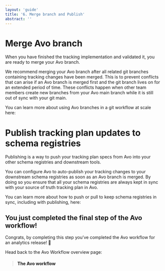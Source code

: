```yaml
---
layout: 'guide'
title: '6. Merge branch and Publish'
abstract: ''
---
```




# Merge Avo branch

When you have finished the tracking implementation and validated it, you are ready to merge your Avo branch.

We recommend merging your Avo branch after all related git branches containing tracking changes have been merged. This is to prevent conflicts that can arise if an Avo branch is merged first and the git branch lives on for an extended period of time. These conflicts happen when other team members create new branches from your Avo main branch while it is still out of sync with your git main.

You can learn more about using Avo branches in a git workflow at scale here:

<div className={styles.row}>
          <PageLink
            image={DevIcon}
            title="Avo branches at a large scale"
            description="​​Using Avo in large development teams with parallel workflows"
            callToAction={
              new CallToAction('https://www.avo.app/docs/implementation/avo-and-git')
            }
          />
</div>

# Publish tracking plan updates to schema registries

Publishing is a way to push your tracking plan specs from Avo into your other schema registries and downstream tools.

You can configure Avo to auto-publish your tracking changes to your downstream schema registries as soon as an Avo branch is merged. By doing so you ensure that all your schema registries are always kept in sync with your source of truth tracking plan in Avo.

You can learn more about how to push or pull to keep schema registries in sync, including with publishing, here:

<div className={styles.row}>
          <PageLink
            image={AnalyticsManagerIcon}
            title="Publishing"
            description="How to publish your tracking updates"
            callToAction={
              new CallToAction('https://www.avo.app/docs/workspace/tracking-plan/publishing')
            }
          />
</div>

## You just completed the final step of the Avo workflow!

Congrats, by completing this step you’ve completed the Avo workflow for an analytics release! 🎉

Head back to the Avo Workflow overview page:

>#### <Link passHref href="/workflow/overview"><a>The Avo workflow</a></Link>


